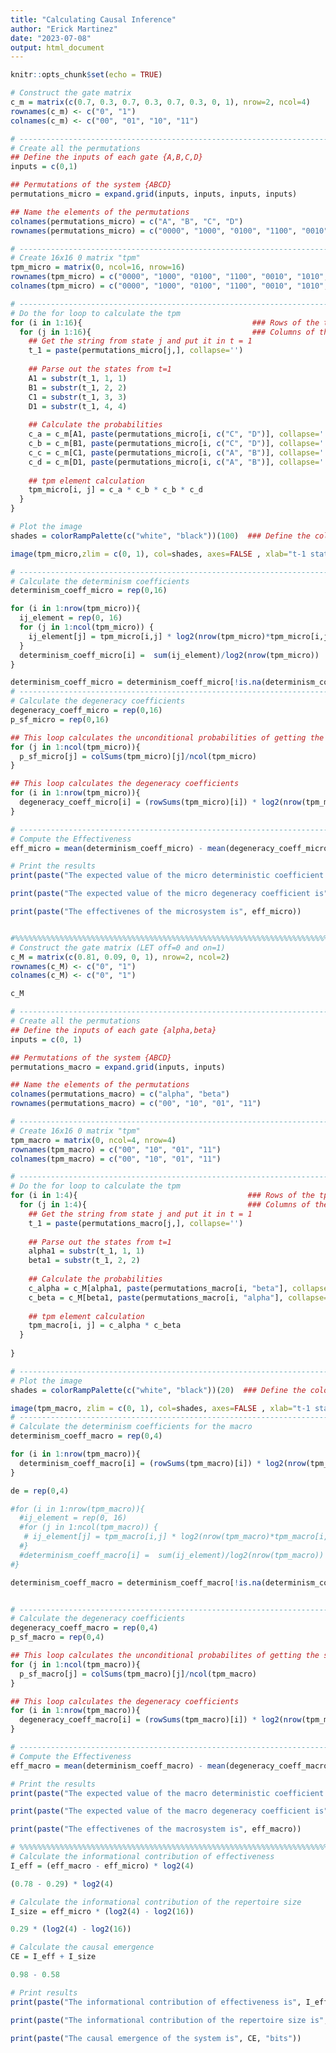 ---
title: "Calculating Causal Inference"
author: "Erick Martinez"
date: "2023-07-08"
output: html_document
---

```{r setup, include=FALSE}
knitr::opts_chunk$set(echo = TRUE)
```

```{r}
# Construct the gate matrix
c_m = matrix(c(0.7, 0.3, 0.7, 0.3, 0.7, 0.3, 0, 1), nrow=2, ncol=4)
rownames(c_m) <- c("0", "1")
colnames(c_m) <- c("00", "01", "10", "11")

# ------------------------------------------------------------------------------
# Create all the permutations
## Define the inputs of each gate {A,B,C,D}
inputs = c(0,1)

## Permutations of the system {ABCD}
permutations_micro = expand.grid(inputs, inputs, inputs, inputs)

## Name the elements of the permutations
colnames(permutations_micro) = c("A", "B", "C", "D")
rownames(permutations_micro) = c("0000", "1000", "0100", "1100", "0010", "1010", "0110", "1110", "0001", "1001", "0101", "1101", "0011", "1011", "0111", "1111")

# ------------------------------------------------------------------------------
# Create 16x16 0 matrix "tpm"
tpm_micro = matrix(0, ncol=16, nrow=16)
rownames(tpm_micro) = c("0000", "1000", "0100", "1100", "0010", "1010", "0110", "1110", "0001", "1001", "0101", "1101", "0011", "1011", "0111", "1111")
colnames(tpm_micro) = c("0000", "1000", "0100", "1100", "0010", "1010", "0110", "1110", "0001", "1001", "0101", "1101", "0011", "1011", "0111", "1111")

# ------------------------------------------------------------------------------
# Do the for loop to calculate the tpm
for (i in 1:16){                                      ### Rows of the tpm
  for (j in 1:16){                                    ### Columns of the tpm
    ## Get the string from state j and put it in t = 1
    t_1 = paste(permutations_micro[j,], collapse='')
    
    ## Parse out the states from t=1 
    A1 = substr(t_1, 1, 1)
    B1 = substr(t_1, 2, 2)
    C1 = substr(t_1, 3, 3)
    D1 = substr(t_1, 4, 4)
    
    ## Calculate the probabilities
    c_a = c_m[A1, paste(permutations_micro[i, c("C", "D")], collapse='')] ### A1 given C and D of state i (t_0)
    c_b = c_m[B1, paste(permutations_micro[i, c("C", "D")], collapse='')] ### B1 given C and D of state i (t_0)
    c_c = c_m[C1, paste(permutations_micro[i, c("A", "B")], collapse='')] ### C1 given C and D of state i (t_0)
    c_d = c_m[D1, paste(permutations_micro[i, c("A", "B")], collapse='')] ### D1 given C and D of state i (t_0)
    
    ## tpm element calculation
    tpm_micro[i, j] = c_a * c_b * c_b * c_d
  }
}

# Plot the image
shades = colorRampPalette(c("white", "black"))(100)  ### Define the colors

image(tpm_micro,zlim = c(0, 1), col=shades, axes=FALSE , xlab="t-1 states", ylab="t0 states", lwd=2) ### Create the image

# ------------------------------------------------------------------------------
# Calculate the determinism coefficients
determinism_coeff_micro = rep(0,16)

for (i in 1:nrow(tpm_micro)){
  ij_element = rep(0, 16)
  for (j in 1:ncol(tpm_micro)) {
    ij_element[j] = tpm_micro[i,j] * log2(nrow(tpm_micro)*tpm_micro[i,j])
  }
  determinism_coeff_micro[i] =  sum(ij_element)/log2(nrow(tpm_micro))         ### Here i use nrow(tpm) instead of just 16 to "generalize"
}

determinism_coeff_micro = determinism_coeff_micro[!is.na(determinism_coeff_micro)]
# ------------------------------------------------------------------------------
# Calculate the degeneracy coefficients
degeneracy_coeff_micro = rep(0,16)
p_sf_micro = rep(0,16)

## This loop calculates the unconditional probabilities of getting the state S_F
for (j in 1:ncol(tpm_micro)){
  p_sf_micro[j] = colSums(tpm_micro)[j]/ncol(tpm_micro)
}

## This loop calculates the degeneracy coefficients
for (i in 1:nrow(tpm_micro)){
  degeneracy_coeff_micro[i] = (rowSums(tpm_micro)[i]) * log2(nrow(tpm_micro) * p_sf_micro[i]) / log2(nrow(tpm_micro)) 
}

# -----------------------------------------------------------------------------
# Compute the Effectiveness
eff_micro = mean(determinism_coeff_micro) - mean(degeneracy_coeff_micro)

# Print the results
print(paste("The expected value of the micro deterministic coefficient is", mean(determinism_coeff_micro)))

print(paste("The expected value of the micro degeneracy coefficient is", mean(degeneracy_coeff_micro)))

print(paste("The effectivenes of the microsystem is", eff_micro))


#%%%%%%%%%%%%%%%%%%%%%%%%%%%%%%%%%%%%%%%%%%%%%%%%%%%%%%%%%%%%%%%%%%%%%%%%%%%%%%%%%%%%%%%%
# Construct the gate matrix (LET off=0 and on=1)
c_M = matrix(c(0.81, 0.09, 0, 1), nrow=2, ncol=2)
rownames(c_M) <- c("0", "1")
colnames(c_M) <- c("0", "1")

c_M

# ------------------------------------------------------------------------------
# Create all the permutations
## Define the inputs of each gate {alpha,beta}
inputs = c(0, 1)

## Permutations of the system {ABCD}
permutations_macro = expand.grid(inputs, inputs)

## Name the elements of the permutations
colnames(permutations_macro) = c("alpha", "beta")
rownames(permutations_macro) = c("00", "10", "01", "11")

# ------------------------------------------------------------------------------
# Create 16x16 0 matrix "tpm"
tpm_macro = matrix(0, ncol=4, nrow=4)
rownames(tpm_macro) = c("00", "10", "01", "11")
colnames(tpm_macro) = c("00", "10", "01", "11")

# ------------------------------------------------------------------------------
# Do the for loop to calculate the tpm
for (i in 1:4){                                      ### Rows of the tpm
  for (j in 1:4){                                    ### Columns of the tpm
    ## Get the string from state j and put it in t = 1
    t_1 = paste(permutations_macro[j,], collapse='')
    
    ## Parse out the states from t=1 
    alpha1 = substr(t_1, 1, 1)
    beta1 = substr(t_1, 2, 2)
    
    ## Calculate the probabilities
    c_alpha = c_M[alpha1, paste(permutations_macro[i, "beta"], collapse='')] ### alpha given beta of state i (t_0)
    c_beta = c_M[beta1, paste(permutations_macro[i, "alpha"], collapse='')] ### beta given alphaof state i (t_0)
    
    ## tpm element calculation
    tpm_macro[i, j] = c_alpha * c_beta
  }
  
}

# ------------------------------------------------------------------------------
# Plot the image
shades = colorRampPalette(c("white", "black"))(20)  ### Define the colors

image(tpm_macro, zlim = c(0, 1), col=shades, axes=FALSE , xlab="t-1 states", ylab="t0 states", lwd=2) ### Create the image
# ------------------------------------------------------------------------------
# Calculate the determinism coefficients for the macro
determinism_coeff_macro = rep(0,4)

for (i in 1:nrow(tpm_macro)){
  determinism_coeff_macro[i] = (rowSums(tpm_macro)[i]) * log2(nrow(tpm_macro) * (rowSums(tpm_macro)[i])) / log2(nrow(tpm_macro))         ### Here i use nrow(tpm) instead of just 16 to "generalize"
}

de = rep(0,4)

#for (i in 1:nrow(tpm_macro)){
  #ij_element = rep(0, 16)
  #for (j in 1:ncol(tpm_macro)) {
   # ij_element[j] = tpm_macro[i,j] * log2(nrow(tpm_macro)*tpm_macro[i,j])
  #}
  #determinism_coeff_macro[i] =  sum(ij_element)/log2(nrow(tpm_macro))         ### Here i use nrow(tpm) instead of just 16 to "generalize"
#}

determinism_coeff_macro = determinism_coeff_macro[!is.na(determinism_coeff_macro)]


# ------------------------------------------------------------------------------
# Calculate the degeneracy coefficients
degeneracy_coeff_macro = rep(0,4)
p_sf_macro = rep(0,4)

## This loop calculates the unconditional probabilites of getting the state S_F
for (j in 1:ncol(tpm_macro)){
  p_sf_macro[j] = colSums(tpm_macro)[j]/ncol(tpm_macro)
}

## This loop calculates the degeneracy coefficients
for (i in 1:nrow(tpm_macro)){
  degeneracy_coeff_macro[i] = (rowSums(tpm_macro)[i]) * log2(nrow(tpm_macro) * p_sf_macro[i]) / log2(nrow(tpm_macro)) 
}

# -----------------------------------------------------------------------------
# Compute the Effectiveness
eff_macro = mean(determinism_coeff_macro) - mean(degeneracy_coeff_macro)

# Print the results
print(paste("The expected value of the macro deterministic coefficient is", mean(determinism_coeff_macro)))

print(paste("The expected value of the macro degeneracy coefficient is", mean(degeneracy_coeff_macro)))

print(paste("The effectivenes of the macrosystem is", eff_macro))

# %%%%%%%%%%%%%%%%%%%%%%%%%%%%%%%%%%%%%%%%%%%%%%%%%%%%%%%%%%%%%%%%%%%%%%%%%%%%%%%%%%
# Calculate the informational contribution of effectiveness
I_eff = (eff_macro - eff_micro) * log2(4)

(0.78 - 0.29) * log2(4)

# Calculate the informational contribution of the repertoire size
I_size = eff_micro * (log2(4) - log2(16))

0.29 * (log2(4) - log2(16))

# Calculate the causal emergence
CE = I_eff + I_size

0.98 - 0.58

# Print results
print(paste("The informational contribution of effectiveness is", I_eff))

print(paste("The informational contribution of the repertoire size is", I_size))

print(paste("The causal emergence of the system is", CE, "bits"))

```


